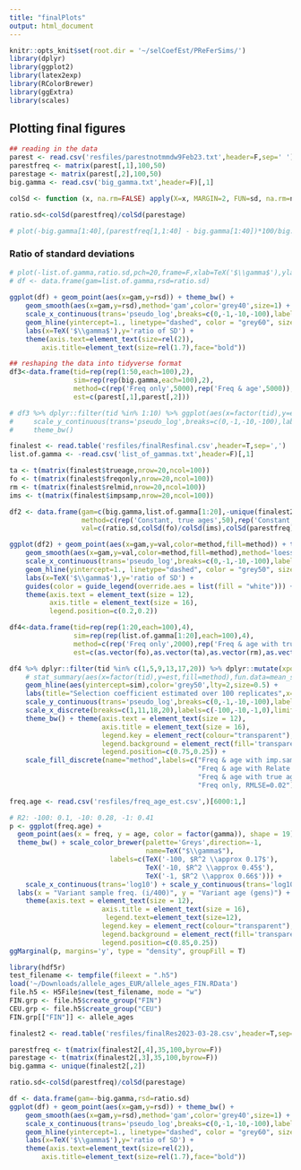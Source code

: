 ```yaml
---
title: "finalPlots"
output: html_document
---
```


```r
knitr::opts_knit$set(root.dir = '~/selCoefEst/PReFerSims/')
library(dplyr)
library(ggplot2)
library(latex2exp)
library(RColorBrewer)
library(ggExtra)
library(scales)
```

## Plotting final figures

```r
## reading in the data
parest <- read.csv('resfiles/parestnotmmdw9Feb23.txt',header=F,sep=' ')
parestfreq <- matrix(parest[,1],100,50)
parestage <- matrix(parest[,2],100,50)
big.gamma <- read.csv('big_gamma.txt',header=F)[,1]

colSd <- function (x, na.rm=FALSE) apply(X=x, MARGIN=2, FUN=sd, na.rm=na.rm)

ratio.sd<-colSd(parestfreq)/colSd(parestage)

# plot(-big.gamma[1:40],(parestfreq[1,1:40] - big.gamma[1:40])*100/big.gamma[1:40],log='x')
```

### Ratio of standard deviations

```r
# plot(-list.of.gamma,ratio.sd,pch=20,frame=F,xlab=TeX('$\\gamma$'),ylab='ratio of SD',log='x',xaxt='n'); grid(); ylim(0.9,1.5); abline(h=1,col='grey80',lty=2); axis(1,at=1:5,labels=10^seq(-2,2,1))
# df <- data.frame(gam=list.of.gamma,rsd=ratio.sd)
 
ggplot(df) + geom_point(aes(x=gam,y=rsd)) + theme_bw() +
    geom_smooth(aes(x=gam,y=rsd),method='gam',color='grey40',size=1) +
    scale_x_continuous(trans='pseudo_log',breaks=c(0,-1,-10,-100),labels=c(0,-1,-10,-100)) +
    geom_hline(yintercept=1., linetype="dashed", color = "grey60", size=1) +
    labs(x=TeX('$\\gamma$'),y='ratio of SD') +
    theme(axis.text=element_text(size=rel(2)),
        axis.title=element_text(size=rel(1.7),face="bold"))

## reshaping the data into tidyverse format
df3<-data.frame(tid=rep(rep(1:50,each=100),2),
                sim=rep(rep(big.gamma,each=100),2),
                method=c(rep('Freq only',5000),rep('Freq & age',5000)),
                est=c(parest[,1],parest[,2]))

# df3 %>% dplyr::filter(tid %in% 1:10) %>% ggplot(aes(x=factor(tid),y=est,color=method)) + geom_violin(position='dodge') + 
#     scale_y_continuous(trans='pseudo_log',breaks=c(0,-1,-10,-100),labels=c(0,-1,-10,-100)) + 
#     theme_bw()
```

```r
finalest <- read.table('resfiles/finalResfinal.csv',header=T,sep=',')
list.of.gamma <- -read.csv('list_of_gammas.txt',header=F)[,1]

ta <- t(matrix(finalest$trueage,nrow=20,ncol=100))
fo <- t(matrix(finalest$freqonly,nrow=20,ncol=100))
rm <- t(matrix(finalest$relmid,nrow=20,ncol=100))
ims <- t(matrix(finalest$impsamp,nrow=20,ncol=100))

df2 <- data.frame(gam=c(big.gamma,list.of.gamma[1:20],-unique(finalest2[,2])),
                  method=c(rep('Constant, true ages',50),rep('Constant, imp. samp.',20),rep('CEU-like, true age',35)),
                  val=c(ratio.sd,colSd(fo)/colSd(ims),colSd(parestfreq)/colSd(parestage)))

ggplot(df2) + geom_point(aes(x=gam,y=val,color=method,fill=method)) + theme_bw() +
    geom_smooth(aes(x=gam,y=val,color=method,fill=method),method='loess') +
    scale_x_continuous(trans='pseudo_log',breaks=c(0,-1,-10,-100),labels=c(0,-1,-10,-100)) + 
    geom_hline(yintercept=1., linetype="dashed", color = "grey50", size=1) +
    labs(x=TeX('$\\gamma$'),y='ratio of SD') +
    guides(color = guide_legend(override.aes = list(fill = "white"))) +
    theme(axis.text = element_text(size = 12),
          axis.title = element_text(size = 16),
          legend.position=c(0.2,0.2))

df4<-data.frame(tid=rep(rep(1:20,each=100),4),
                sim=rep(rep(list.of.gamma[1:20],each=100),4),
                method=c(rep('Freq only',2000),rep('Freq & age with true ages',2000),rep('Freq & age with Relate est.',2000),rep('Freq & age with imp. samp.',2000)),
                est=c(as.vector(fo),as.vector(ta),as.vector(rm),as.vector(ims)))

df4 %>% dplyr::filter(tid %in% c(1,5,9,13,17,20)) %>% dplyr::mutate(xpos=rep(rep(c(1,6,11,14.5,18,20),each=100),4)) %>% ggplot(aes(x=xpos,y=est,group=interaction(factor(tid),method))) + geom_violin(aes(x=xpos,y=est,fill=method),position='dodge',trim=T) +
    # stat_summary(aes(x=factor(tid),y=est,fill=method),fun.data=mean_sdl, geom="pointrange", color="black",position=position_dodge(width = 1.9),size=0.1) +
    geom_hline(aes(yintercept=sim),color='grey50',lty=2,size=0.5) + 
    labs(title="Selection coefficient estimated over 100 replicates",x=TeX('$\\gamma$'), y = TeX('$\\hat{\\gamma}$')) +
    scale_y_continuous(trans='pseudo_log',breaks=c(0,-1,-10,-100),labels=c(0,-1,-10,-100)) + 
    scale_x_discrete(breaks=c(1,11,18,20),labels=c(-100,-10,-1,0),limits=1:20) +
    theme_bw() + theme(axis.text = element_text(size = 12),
                       axis.title = element_text(size = 16),
                       legend.key = element_rect(colour="transparent"),
                       legend.background = element_rect(fill='transparent'),
                       legend.position=c(0.75,0.25)) +
    scale_fill_discrete(name="method",labels=c("Freq & age with imp.samp, RMSLE=0.04",
                                               "Freq & age with Relate est., RMLSE=0.11",
                                               "Freq & age with true ages, RMSLE=0.01",
                                               "Freq only, RMLSE=0.02"))
```


```r
freq.age <- read.csv('resfiles/freq_age_est.csv',)[6000:1,]

# R2: -100: 0.1, -10: 0.28, -1: 0.41
p <- ggplot(freq.age) +
  geom_point(aes(x = freq, y = age, color = factor(gamma)), shape = 19) +  
  theme_bw() + scale_color_brewer(palette='Greys',direction=-1,
                                  name=TeX("$\\gamma$"),
                         labels=c(TeX('-100, $R^2 \\approx 0.17$'),
                                  TeX('-10, $R^2 \\approx 0.45$'), 
                                  TeX('-1, $R^2 \\approx 0.66$'))) + 
    scale_x_continuous(trans='log10') + scale_y_continuous(trans='log10') +
  labs(x = "Variant sample freq. (i/400)", y = "Variant age (gens)") +
    theme(axis.text = element_text(size = 12),
                       axis.title = element_text(size = 16),
                        legend.text=element_text(size=12),
                       legend.key = element_rect(colour="transparent"),
                       legend.background = element_rect(fill='transparent'),
                       legend.position=c(0.85,0.25))
ggMarginal(p, margins='y', type = "density", groupFill = T)
```


```r
library(hdf5r)
test_filename <- tempfile(fileext = ".h5")
load('~/Downloads/allele_ages_EUR/allele_ages_FIN.RData')
file.h5 <- H5File$new(test_filename, mode = "w")
FIN.grp <- file.h5$create_group("FIN")
CEU.grp <- file.h5$create_group("CEU")
FIN.grp[["FIN"]] <- allele_ages
```

```r
finalest2 <- read.table('resfiles/finalRes2023-03-28.csv',header=T,sep=',')

parestfreq <- t(matrix(finalest2[,4],35,100,byrow=F))
parestage <- t(matrix(finalest2[,3],35,100,byrow=F))
big.gamma <- unique(finalest2[,2])

ratio.sd<-colSd(parestfreq)/colSd(parestage)

df <- data.frame(gam=-big.gamma,rsd=ratio.sd)
ggplot(df) + geom_point(aes(x=gam,y=rsd)) + theme_bw() +
    geom_smooth(aes(x=gam,y=rsd),method='gam',color='grey40',size=1) +
    scale_x_continuous(trans='pseudo_log',breaks=c(0,-1,-10,-100),labels=c(0,-1,-10,-100)) +
    geom_hline(yintercept=1., linetype="dashed", color = "grey60", size=1) +
    labs(x=TeX('$\\gamma$'),y='ratio of SD') +
    theme(axis.text=element_text(size=rel(2)),
        axis.title=element_text(size=rel(1.7),face="bold"))
```
